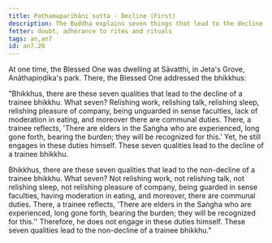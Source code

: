 ```yaml
---
title: Paṭhamaparihāni sutta - Decline (First)
description: The Buddha explains seven things that lead to the decline of a trainee bhikkhu and seven things that do not.
fetter: doubt, adherance to rites and rituals
tags: an,an7
id: an7.28
---
```


At one time, the Blessed One was dwelling at Sāvatthi, in Jeta's Grove, Anāthapiṇḍika's park. There, the Blessed One addressed the bhikkhus:

"Bhikkhus, there are these seven qualities that lead to the decline of a trainee bhikkhu. What seven? Relishing work, relishing talk, relishing sleep, relishing pleasure of company, being unguarded in sense faculties, lack of moderation in eating, and moreover there are communal duties. There, a trainee reflects, 'There are elders in the Saṅgha who are experienced, long gone forth, bearing the burden; they will be recognized for this.' Yet, he still  engages in these duties himself. These seven qualities lead to the decline of a trainee bhikkhu.

Bhikkhus, there are these seven qualities that lead to the non-decline of a trainee bhikkhu. What seven? Not relishing work, not relishing talk, not relishing sleep, not relishing pleasure of company, being guarded in sense faculties, having moderation in eating, and moreover, there are communal duties. There, a trainee reflects, 'There are elders in the Saṅgha who are experienced, long gone forth, bearing the burden; they will be recognized for this.'' Therefore, he does not engage in these duties himself. These seven qualities lead to the non-decline of a trainee bhikkhu."